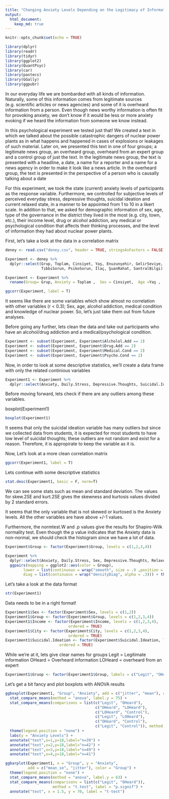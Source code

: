 ```yaml
---
title: "Changing Anxiety Levels Depending on the Legitimacy of Information"
output:
  html_document:
    keep_md: true
---
```


```r
knitr::opts_chunk$set(echo = TRUE)

library(dplyr)
library(readr)
library(tidyr)
library(ggplot2)
library(QuantPsyc)
library(car)
library(pastecs)
library(GGally)
library(ggpubr)
```


In our everyday life we are bombarded with all kinds of information. Naturally, some of this information comes from legitimate sources (e.g. scientific articles or news agencies) and some of it is overheard information from a person. Even though news worthy information is often fit for provoking anxiety, we don't know if it would be less or more anxiety evoking if we heard the information from someone we know instead.

In this psychological experiment we tested just that! We created a text in which we talked about the possible catastrophic dangers of nuclear power plants as in what happens and happened in cases of explosions or leakages of such material. Later on, we presented this text in one of four groups; a legitimate news group, an overheard group, overheard from an expert group and a control group of just the text. In the legitimate news group, the text is presented with a headline, a date, a name for a reporter and a name for a news agency in order to make it look like a news article. In the overheard group, the text is presented in the perspective of a person who is causally talking about a date 

For this experiment, we took the state (current) anxiety levels of participants as the response variable. Furthermore, we controlled for subjective levels of perceived everyday stress, depressive thoughts, suicidal ideation and current relaxed state, in a manner to be appointed from 1 to 10 in a likert scale. In addition to that, we asked for demographic information of sex, age, type of the governance in the district they lived in the most (e.g. city, town, etc.), their income level, drug or alcohol addiction, any medical or psychological condition that affects their thinking processes, and the level of information they had about nuclear power plants.  

First, let's take a look at the data in a correlation matrix



```r
deney <- read.csv("deney.csv", header = TRUE, stringsAsFactors = FALSE)

Experiment <- deney %>% 
  dplyr::select(Grup, Toplam, Cinsiyet, Yaş, Enuzunşehir, GelirSeviye, Günlükstres, Alkol, Depresifdüşünce, İntihar, 
                TıbbiSorun, PsikoSorun, İlaç, ŞuanRahat, SantralBilgi)

Experiment <- Experiment %>% 
  rename(Group= Grup, Anxiety = Toplam ,  Sex = Cinsiyet,  Age =Yaş ,  City= Enuzunşehir , Income=  GelirSeviye, Daily.Stress =Günlükstres , Alcholol.Add=  Alkol , Depressive.Thoughts=  Depresifdüşünce , Suicidal.Ideation= İntihar , Medical.Cond= TıbbiSorun ,  Psycho.Cond=PsikoSorun ,  Drug.Add=İlaç ,  Relaxed.AtM=ŞuanRahat , N.Power.Know= SantralBilgi)

ggcorr(Experiment, label = T)
```

It seems like there are some variables which show almost no correlation with other variables (r < 0.3); Sex, age, alcohol addiction, medical condition and knowledge of nuclear power. 
So, let's just take them out from future analyses. 

Before going any further, lets clean the data and take out participants who have an alcohol/drug addiction and a medical/psychological condition.



```r
Experiment <- subset(Experiment, Experiment$Alcholol.Add == 2)
Experiment <- subset(Experiment, Experiment$Drug.Add == 2)
Experiment <- subset(Experiment, Experiment$Medical.Cond == 2)
Experiment <- subset(Experiment, Experiment$Psycho.Cond == 2)
```

Now, in order to look at some descriptive statistics, we'll create a data frame with only the related continious variables

```r
Experiment1 <- Experiment %>% 
  dplyr::select(Anxiety, Daily.Stress, Depressive.Thoughts, Suicidal.Ideation, Relaxed.AtM)
```

Before moving forward, lets check if there are any outliers among these variables.

boxplot(Experiment1)
```r
boxplot(Experiment1)
```

It seems that only the suicidal ideation variable has many outliers but since we collected data from students, it is expected for most students to have low level of suicidal thoughts; these outliers are not random and exist for a reason. Therefore, it is appropirate to keep the variable as it is.

Now, Let's look at a more clean correlation matrix 

```r
ggcorr(Experiment1, label = T)
```

Lets continue with some descriptive statistics

```r
stat.desc(Experiment1, basic = F, norm=T)

```

We can see some stats such as mean and standard deviation. The values for skew.2SE and kurt.2SE gives the skewness and kurtosis values divided by 2 standard errors.

It seems that the only variable that is not skewed or kurtosed is the Anxiety levels. All the other variables are have above +/-1 values. 

Furthermore, the normtest.W and .p values give the results for Shapiro-Wilk normality test. Even though the p value indicates that the Anxiety data is non-normal, we should check the histogram since we have a lot of data.

```r
Experiment$Group <- factor(Experiment$Group, levels = c(1,2,3,4))

Experiment %>% 
  dplyr::select(Anxiety, Daily.Stress, Sex, Depressive.Thoughts, Relaxed.AtM,Group) %>%  
  ggpairs(mapping = ggplot2::aes(color = Group),
        lower = list(continuous = wrap("smooth", size = .9 ,position = "jitter", se = F, method = "rlm")),
        diag = list(continuous = wrap("densityDiag", alpha = .3))) + theme(legend.position = "bottom")

```

Let's take a look at the data format

```r
str(Experiment1)

```

Data needs to be in a right format!


```r
Experiment1$Sex <- factor(Experiment$Sex, levels = c(1,2))
Experiment1$Group <- factor(Experiment$Group, levels = c(1,2,3,4))
Experiment1$Income <- factor(Experiment$Income, levels = c(1,2,3,4),
                            ordered = TRUE)
Experiment1$City <- factor(Experiment$City, levels = c(1,2,3,4),
                            ordered = TRUE)
Experiment1$Suicidal.Ideation <- factor(Experiment$Suicidal.Ideation, levels = c(1:10), 
                        ordered = TRUE)
```

While we're at it, lets give clear names for groups
Legit = Legitimate information 
OHeard = Overheard information 
LOHeard = overheard from an expert 

```r
Experiment1$Gruop <- factor(Experiment1$Group, labels = c("Legit", "OHeard", "LOHeard", "Control"))

```

Let's get a bit fancy and plot boxplots with ANOVA results 

```r
ggboxplot(Experiment1, "Group", "Anxiety", add = c("jitter", "mean"), color = "Group") + 
  stat_compare_means(method = "anova", label.y = 75) + 
  stat_compare_means(comparisons = list(c("Legit", "OHeard"),
                                        c("OHeard", "LOHeard"),
                                        c("LOHeard", "Control"),
                                        c("Legit", "LOHeard"),
                                        c("OHeard", "Control"),
                                        c("Legit", "Control")), method = "t.test") + 
  theme(legend.position = "none") +
  labs(y = "Anxiety Levels") +  
  annotate("text",x=1,y=18,label="n=39") + 
  annotate("text",x=2,y=18,label="n=42") + 
  annotate("text",x=3,y=18,label="n=49") + 
  annotate("text",x=4,y=18,label="n=41") 

```

```r
ggbarplot(Experiment1, x = "Group", y = "Anxiety", 
          add = c("mean_se", "jitter"), color = "Group") + 
  theme(legend.position = "none") + 
  stat_compare_means(method = "anova", label.y = 63) + 
  stat_compare_means(comparisons = list(c("Legit", "OHeard")), 
                     method = "t.test", label = "p.signif") +
  annotate("text", x = 1.5, y = 70, label = "t-test")
```

